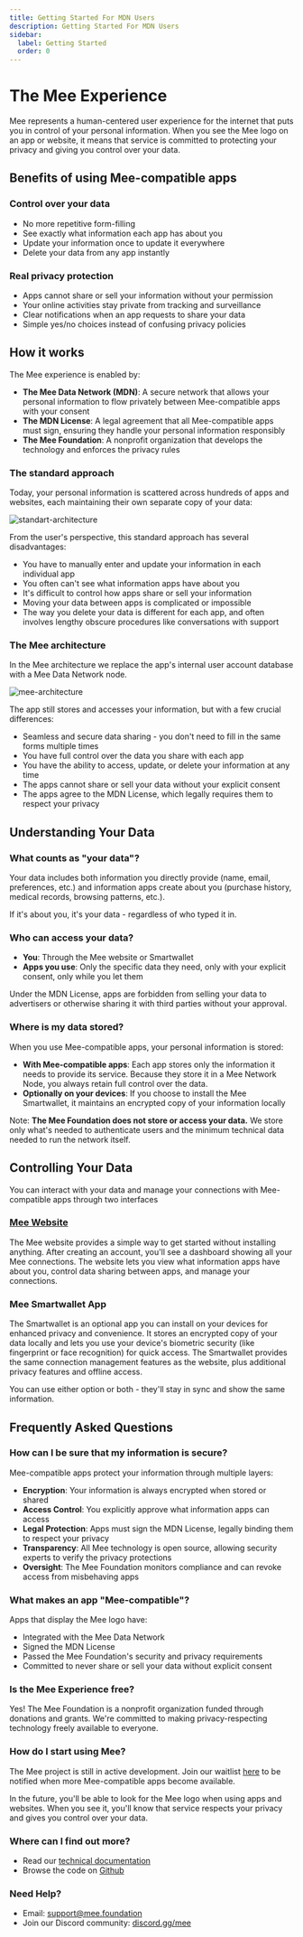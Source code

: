 ```yaml
---
title: Getting Started For MDN Users
description: Getting Started For MDN Users
sidebar:
  label: Getting Started
  order: 0
---
```


# The Mee Experience

Mee represents a human-centered user experience for the internet that puts you in control of your personal information. When you see the Mee logo on an app or website, it means that service is committed to protecting your privacy and giving you control over your data.

## Benefits of using Mee-compatible apps

### Control over your data

- No more repetitive form-filling
- See exactly what information each app has about you
- Update your information once to update it everywhere
- Delete your data from any app instantly

### Real privacy protection

- Apps cannot share or sell your information without your permission
- Your online activities stay private from tracking and surveillance
- Clear notifications when an app requests to share your data
- Simple yes/no choices instead of confusing privacy policies

## How it works

The Mee experience is enabled by:

- **The Mee Data Network (MDN)**: A secure network that allows your personal information to flow privately between Mee-compatible apps with your consent
- **The MDN License**: A legal agreement that all Mee-compatible apps must sign, ensuring they handle your personal information responsibly
- **The Mee Foundation**: A nonprofit organization that develops the technology and enforces the privacy rules

### The standard approach

Today, your personal information is scattered across hundreds of apps and websites, each maintaining their own separate copy of your data:

![standart-architecture](../../images/standart-architecture.png)

From the user's perspective, this standard approach has several disadvantages:

- You have to manually enter and update your information in each individual app
- You often can't see what information apps have about you
- It's difficult to control how apps share or sell your information
- Moving your data between apps is complicated or impossible
- The way you delete your data is different for each app, and often involves lengthy obscure procedures like conversations with support

### The Mee architecture

In the Mee architecture we replace the app's internal user account database with a Mee Data Network node.

![mee-architecture](../../images/mee-architecture.png)

The app still stores and accesses your information, but with a few crucial differences:

- Seamless and secure data sharing - you don't need to fill in the same forms multiple times
- You have full control over the data you share with each app
- You have the ability to access, update, or delete your information at any time
- The apps cannot share or sell your data without your explicit consent
- The apps agree to the MDN License, which legally requires them to respect your privacy

## Understanding Your Data

### What counts as "your data"?

Your data includes both information you directly provide (name, email, preferences, etc.) and information apps create about you (purchase history, medical records, browsing patterns, etc.).

If it's about you, it's your data - regardless of who typed it in.

### Who can access your data?

- **You**: Through the Mee website or Smartwallet
- **Apps you use**: Only the specific data they need, only with your explicit consent, only while you let them

Under the MDN License, apps are forbidden from selling your data to advertisers or otherwise sharing it with third parties without your approval.

### Where is my data stored?

When you use Mee-compatible apps, your personal information is stored:

- **With Mee-compatible apps**: Each app stores only the information it needs to provide its service. Because they store it in a Mee Network Node, you always retain full control over the data.
- **Optionally on your devices**: If you choose to install the Mee Smartwallet, it maintains an encrypted copy of your information locally

Note: **The Mee Foundation does not store or access your data.** We store only what's needed to authenticate users and the minimum technical data needed to run the network itself.

## Controlling Your Data

You can interact with your data and manage your connections with Mee-compatible apps through two interfaces

### [Mee Website](https://itsmee.org/)

The Mee website provides a simple way to get started without installing anything. After creating an account, you'll see a dashboard showing all your Mee connections. The website lets you view what information apps have about you, control data sharing between apps, and manage your connections.

### Mee Smartwallet App

The Smartwallet is an optional app you can install on your devices for enhanced privacy and convenience. It stores an encrypted copy of your data locally and lets you use your device's biometric security (like fingerprint or face recognition) for quick access. The Smartwallet provides the same connection management features as the website, plus additional privacy features and offline access.

You can use either option or both - they'll stay in sync and show the same information.

## Frequently Asked Questions

### How can I be sure that my information is secure?

Mee-compatible apps protect your information through multiple layers:

- **Encryption**: Your information is always encrypted when stored or shared
- **Access Control**: You explicitly approve what information apps can access
- **Legal Protection**: Apps must sign the MDN License, legally binding them to respect your privacy
- **Transparency**: All Mee technology is open source, allowing security experts to verify the privacy protections
- **Oversight**: The Mee Foundation monitors compliance and can revoke access from misbehaving apps

### What makes an app "Mee-compatible"?

Apps that display the Mee logo have:

- Integrated with the Mee Data Network
- Signed the MDN License
- Passed the Mee Foundation's security and privacy requirements
- Committed to never share or sell your data without explicit consent

### Is the Mee Experience free?

Yes! The Mee Foundation is a nonprofit organization funded through donations and grants. We're committed to making privacy-respecting technology freely available to everyone.

### How do I start using Mee?

The Mee project is still in active development. Join our waitlist [here](waitlist.html) to be notified when more Mee-compatible apps become available.

In the future, you'll be able to look for the Mee logo when using apps and websites. When you see it, you'll know that service respects your privacy and gives you control over your data.

### Where can I find out more?

- Read our [technical documentation](https://outline.mee.foundation/doc/overview-fosM2lvwk6)
- Browse the code on [Github](https://github.com/MeeFoundation/)

### Need Help?

- Email: [support@mee.foundation](mailto:support@mee.foundation)
- Join our Discord community: [discord.gg/mee](http://discord.gg/mee)
